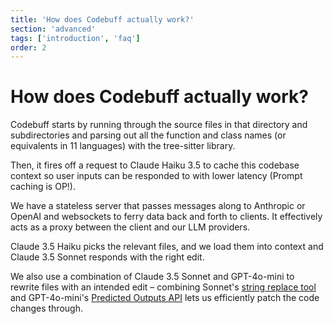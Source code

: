 ```yaml
---
title: 'How does Codebuff actually work?'
section: 'advanced'
tags: ['introduction', 'faq']
order: 2
---
```


# How does Codebuff actually work?

Codebuff starts by running through the source files in that directory and subdirectories and parsing out all the function and class names (or equivalents in 11 languages) with the tree-sitter library.

Then, it fires off a request to Claude Haiku 3.5 to cache this codebase context so user inputs can be responded to with lower latency (Prompt caching is OP!).

We have a stateless server that passes messages along to Anthropic or OpenAI and websockets to ferry data back and forth to clients. It effectively acts as a proxy between the client and our LLM providers.

Claude 3.5 Haiku picks the relevant files, and we load them into context and Claude 3.5 Sonnet responds with the right edit.

We also use a combination of Claude 3.5 Sonnet and GPT-4o-mini to rewrite files with an intended edit – combining Sonnet's [string replace tool](https://open.substack.com/pub/swyx/p/claude-sonnet?selection=face7427-d903-425d-86c8-fda6a5845e07) and GPT-4o-mini's [Predicted Outputs API](https://x.com/OpenAIDevs/status/1853564730872607229) lets us efficiently patch the code changes through.
